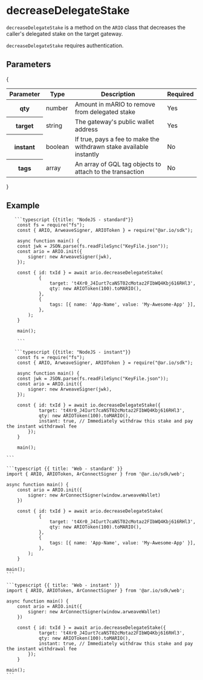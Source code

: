 
<HeroPattern />

# decreaseDelegateStake

`decreaseDelegateStake` is a method on the `ARIO` class that decreases the caller's delegated stake on the target gateway.

`decreaseDelegateStake` requires authentication.

## Parameters

{
<div style={{ textAlign: 'center' }}>
  <table className="inline-table">
    <thead>
      <tr>
        <th>Parameter</th>
        <th>Type</th>
        <th>Description</th>
        <th>Required</th>
      </tr>
    </thead>
    <tbody>
      <tr>
        <th>qty</th>
        <td>number</td>
        <td>Amount in mARIO to remove from delegated stake</td>
        <td>Yes</td>
      </tr>
      <tr>
        <th>target</th>
        <td>string</td>
        <td>The gateway's public wallet address</td>
        <td>Yes</td>
      </tr>
      <tr>
        <th>instant</th>
        <td>boolean</td>
        <td>If true, pays a fee to make the withdrawn stake available instantly</td>
        <td>No</td>
      </tr>
      <tr>
        <th>tags</th>
        <td>array</td>
        <td>An array of GQL tag objects to attach to the transaction</td>
        <td>No</td>
      </tr>
    </tbody>
  </table>
</div>
}

## Example

<CodeGroup title="decreaseDelegateStake">

       ```typescript {{title: "NodeJS - standard"}}
        const fs = require("fs");
        const { ARIO, ArweaveSigner, ARIOToken } = require("@ar.io/sdk");

        async function main() {
        const jwk = JSON.parse(fs.readFileSync("KeyFile.json"));
        const ario = ARIO.init({
            signer: new ArweaveSigner(jwk),
        });

        const { id: txId } = await ario.decreaseDelegateStake(
                {
                    target: 't4Xr0_J4Iurt7caNST02cMotaz2FIbWQ4Kbj616RHl3',
                    qty: new ARIOToken(100).toMARIO(),
                },
                {
                    tags: [{ name: 'App-Name', value: 'My-Awesome-App' }],
                },
            );
        }

        main();

        ```

       ```typescript {{title: "NodeJS - instant"}}
        const fs = require("fs");
        const { ARIO, ArweaveSigner, ARIOToken } = require("@ar.io/sdk");

        async function main() {
        const jwk = JSON.parse(fs.readFileSync("KeyFile.json"));
        const ario = ARIO.init({
            signer: new ArweaveSigner(jwk),
        });

        const { id: txId } = await io.decreaseDelegateStake({
                target: 't4Xr0_J4Iurt7caNST02cMotaz2FIbWQ4Kbj616RHl3',
                qty: new ARIOToken(100).toMARIO(),
                instant: true, // Immediately withdraw this stake and pay the instant withdrawal fee
            });
        }

        main();

    ```

    ```typescript {{ title: 'Web - standard' }}
    import { ARIO, ARIOToken, ArConnectSigner } from '@ar.io/sdk/web';

    async function main() {
        const ario = ARIO.init({
            signer: new ArConnectSigner(window.arweaveWallet)
        })

        const { id: txId } = await ario.decreaseDelegateStake(
                {
                    target: 't4Xr0_J4Iurt7caNST02cMotaz2FIbWQ4Kbj616RHl3',
                    qty: new ARIOToken(100).toMARIO(),
                },
                {
                    tags: [{ name: 'App-Name', value: 'My-Awesome-App' }],
                },
            );
        }

    main();
    ```

    ```typescript {{ title: 'Web - instant' }}
    import { ARIO, ARIOToken, ArConnectSigner } from '@ar.io/sdk/web';

    async function main() {
        const ario = ARIO.init({
            signer: new ArConnectSigner(window.arweaveWallet)
        })

        const { id: txId } = await ario.decreaseDelegateStake({
                target: 't4Xr0_J4Iurt7caNST02cMotaz2FIbWQ4Kbj616RHl3',
                qty: new ARIOToken(100).toMARIO(),
                instant: true, // Immediately withdraw this stake and pay the instant withdrawal fee
            });
        }

    main();
    ```

</CodeGroup>
